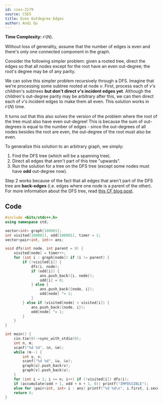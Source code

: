 ```yaml
---
id: cses-2179
source: CSES
title: Even Outdegree Edges
author: Andi Qu
---
```


**Time Complexity:** $\mathcal O(N)$.

Without loss of generality, assume that the number of edges is even and there's only one connected component in the graph.

Consider the following simpler problem: given a rooted tree, direct the edges so that all nodes except for the root have an even out-degree; the root's degree may be of any parity.

We can solve this simpler problem recursively through a DFS. Imagine that we're processing some subtree rooted at node $v$. First, process each of $v$'s children's subtrees **but don't direct $v$'s incident edges yet**. Although the children's out-degree parity may be arbitrary after this, we can then direct each of $v$'s incident edges to make them all even. This solution works in $\mathcal O(N)$ time.

It turns out that this also solves the version of the problem where the root of the tree must also have even out-degree! This is because the sum of out-degrees is equal to the number of edges - since the out-degrees of all nodes besides the root are even, the out-degree of the root must also be even.

To generalize this solution to an arbitrary graph, we simply:
1. Find the DFS tree (which will be a spanning tree).
2. Direct all edges that aren't part of this tree "upwards".
3. Run the solution for a tree on the DFS tree (except some nodes must have **odd** out-degree now).

Step 2 works because of the fact that all edges that aren't part of the DFS tree are **back-edges** (i.e. edges where one node is a parent of the other). For more information about the DFS tree, read [this CF blog post](https://codeforces.com/blog/entry/68138). 

## Code

<LanguageSection>

<CPPSection>

```cpp
#include <bits/stdc++.h>
using namespace std;

vector<int> graph[100001];
int visited[100001], odd[100001], timer = 1;
vector<pair<int, int>> ans;

void dfs(int node, int parent = 0) {
    visited[node] = timer++;
    for (int i : graph[node]) if (i != parent) {
        if (!visited[i]) {
            dfs(i, node);
            if (odd[i]) {
                ans.push_back({i, node});
                odd[i] = 0;
            } else {
                ans.push_back({node, i});
                odd[node] ^= 1;
            }
        } else if (visited[node] > visited[i]) {
            ans.push_back({node, i});
            odd[node] ^= 1;
        }
    }
}

int main() {
    cin.tie(0)->sync_with_stdio(0);
    int n, m;
    scanf("%d %d", &n, &m);
    while (m--) {
        int u, v;
        scanf("%d %d", &u, &v);
        graph[u].push_back(v);
        graph[v].push_back(u);
    }
    for (int i = 1; i <= n; i++) if (!visited[i]) dfs(i);
    if (accumulate(odd + 1, odd + n + 1, 0)) printf("IMPOSSIBLE");
    else for (pair<int, int> i : ans) printf("%d %d\n", i.first, i.second);
    return 0;
}
```

</CPPSection>

</LanguageSection>
